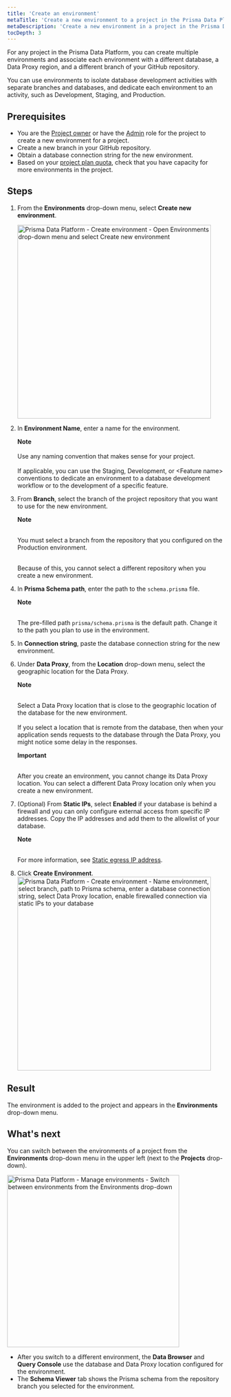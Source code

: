 ```yaml
---
title: 'Create an environment'
metaTitle: 'Create a new environment to a project in the Prisma Data Platform'
metaDescription: 'Create a new environment in a project in the Prisma Data Platform and associate it with a new branch, database, and Data Proxy region.'
tocDepth: 3
---
```


<TopBlock>

For any project in the Prisma Data Platform, you can create multiple environments and associate each environment with a different database, a Data Proxy region, and a different branch of your GitHub repository. 

You can use environments to isolate database development activities with separate branches and databases, and dedicate each environment to an activity, such as Development, Staging, and Production.

</TopBlock>

## Prerequisites

* You are the [Project owner](/data-platform/members/user-roles) or have the [Admin](/data-platform/members/user-roles) role for the project to create a new environment for a project.
* Create a new branch in your GitHub repository.
* Obtain a database connection string for the new environment.
* Based on your [project plan quota](/data-platform/billing/plans-and-quotas), check that you have capacity for more environments in the project.

## Steps

1. From the **Environments** drop-down menu, select **Create new environment**.

    <img
        src="https://res.cloudinary.com/prismaio/image/upload/v1667204573/docs/pdp/environments/create-environment-01-environments-drop-down-select-create_lki1cm.png"
        alt="Prisma Data Platform - Create environment - Open Environments drop-down menu and select Create new environment"
        width="450px"
    />
2. In **Environment Name**, enter a name for the environment.

    <Admonition>

    **Note**<br /><br />
    Use any naming convention that makes sense for your project.<br /><br />
    If applicable, you can use the Staging, Development, or &lt;Feature name&gt; conventions to dedicate an environment to a database development workflow or to the development of a specific feature.

    </Admonition>
3. From **Branch**, select the branch of the project repository that you want to use for the new environment.
    <Admonition type="alert">
    
    **Note**<br /><br />

    You must select a branch from the repository that you configured on the Production environment.<br /><br />

    Because of this, you cannot select a different repository when you create a new environment. 

    </Admonition>
4. In **Prisma Schema path**, enter the path to the `schema.prisma` file.

    <Admonition>

    **Note**<br /><br />

    The pre-filled path `prisma/schema.prisma` is the default path. Change it to the path you plan to use in the environment.

    </Admonition>
4. In **Connection string**, paste the database connection string for the new environment.
5. Under **Data Proxy**, from the **Location** drop-down menu, select the geographic location for the Data Proxy.
    <Admonition>

    **Note**<br /><br />

    Select a Data Proxy location that is close to the geographic location of the database for the new environment.<br /><br />
    If you select a location that is remote from the database, then when your application sends requests to the database through the Data Proxy, you might notice some delay in the responses.

    </Admonition>
    <Admonition type="alert">

    **Important**<br /><br />

    After you create an environment, you cannot change its Data Proxy location. You can select a different Data Proxy location only when you create a new environment.
    
    </Admonition>

6. (Optional) From **Static IPs**, select **Enabled** if your database is behind a firewall and you can only configure external access from specific IP addresses. Copy the IP addresses and add them to the allowlist of your database.
    <Admonition>

    **Note**<br /><br />

    For more information, see [Static egress IP address](/data-platform/static-ips).

    </Admonition>

7. Click **Create Environment**.
    <img
        src="https://res.cloudinary.com/prismaio/image/upload/v1667201939/docs/pdp/environments/create-environment-02-configure-environemnt-repo-branch-database-connection-string-data-proxy_z5rv6g.png"
        alt="Prisma Data Platform - Create environment - Name environment, select branch, path to Prisma schema, enter a database connection string, select Data Proxy location, enable firewalled connection via static IPs to your database"
        width="450px"
    />

## Result

The environment is added to the project and appears in the **Environments** drop-down menu.

## What's next

You can switch between the environments of a project from the **Environments** drop-down menu in the upper left (next to the **Projects** drop-down).

<img
    src="https://res.cloudinary.com/prismaio/image/upload/v1667168529/docs/pdp/environments/manage-environments-default-environment_qor54q.png"
    alt="Prisma Data Platform - Manage environments - Switch between environments from the Environments drop-down"
    width="400px"
/>

* After you switch to a different environment, the **Data Browser** and **Query Console** use the database and Data Proxy location configured for the environment. 
* The **Schema Viewer** tab shows the Prisma schema from the repository branch you selected for the environment.
